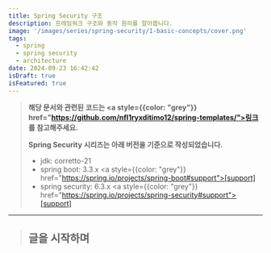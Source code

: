 ```yaml
---
title: Spring Security 구조
description: 프레임워크 구조와 동작 원리를 알아봅니다.
image: '/images/series/spring-security/1-basic-concepts/cover.png'
tags:
  - spring
  - spring security
  - architecture
date: 2024-09-23 16:42:42
isDraft: true
isFeatured: true
---
```


> **해당 문서와 관련된 코드는 <a style={{color: "grey"}} href="https://github.com/nfl1ryxditimo12/spring-templates/">링크</a>를 참고해주세요.**
>
> **Spring Security 시리즈는 아래 버전을 기준으로 작성되었습니다.**
>
> - jdk: corretto-21
> - spring boot: 3.3.x <a style={{color: "grey"}} href="https://spring.io/projects/spring-boot#support">[support]</a>
> - spring security: 6.3.x <a style={{color: "grey"}} href="https://spring.io/projects/spring-security#support">[support]</a>

---

> ## 글을 시작하며
